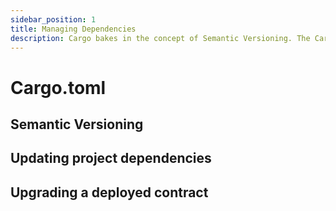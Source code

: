 ```yaml
---
sidebar_position: 1
title: Managing Dependencies
description: Cargo bakes in the concept of Semantic Versioning. The Cargo.toml file for each package is called its manifest. Every manifest file consists of one or more sections.
---
```


# Cargo.toml

## Semantic Versioning

## Updating project dependencies

## Upgrading a deployed contract